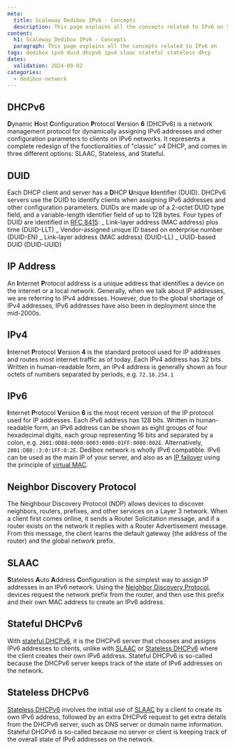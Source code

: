```yaml
---
meta:
  title: Scaleway Dedibox IPv6 - Concepts
  description: This page explains all the concepts related to IPv6 on Scaleway Dedibox
content:
  h1: Scaleway Dedibox IPv6 - Concepts
  paragraph: This page explains all the concepts related to IPv6 on
tags: dedibox ipv6 duid dhcpv6 ipv4 slaac stateful stateless dhcp
dates:
  validation: 2024-09-02
categories:
  - dedibox-network
---
```


## DHCPv6

**D**ynamic **H**ost **C**onfiguration **P**rotocol **V**ersion **6** (DHCPv6) is a network management protocol for dynamically assigning IPv6 addresses and other configuration parameters to clients on IPv6 networks. It represents a complete redesign of the functionalities of "classic" v4 DHCP, and comes in three different options: SLAAC, Stateless, and Stateful.

## DUID

Each DHCP client and server has a **D**HCP **U**nique **I**dentifier (DUID). DHCPv6 servers use the DUID to identify clients when assigning IPv6 addresses and other configuration parameters. DUIDs are made up of a 2-octet DUID type field, and a variable-length identifier field of up to 128 bytes. Four types of DUID are identified in [RFC 8415](https://tools.ietf.org/html/rfc8415):
_ Link-layer address (MAC address) plus time (DUID-LLT)
_ Vendor-assigned unique ID based on enterprise number (DUID-EN)
_ Link-layer address (MAC address) (DUID-LL)
_ UUID-based DUID (DUID-UUID)

## IP Address

An **I**nternet **P**rotocol address is a unique address that identifies a device on the internet or a local network. Generally, when we talk about IP addresses, we are referring to IPv4 addresses. However, due to the global shortage of IPv4 addresses, IPv6 addresses have also been in deployment since the mid-2000s.

## IPv4

**I**nternet **P**rotocol **V**ersion **4** is the standard protocol used for IP addresses and routes most internet traffic as of today. Each IPv4 address has 32 bits. Written in human-readable form, an IPv4 address is generally shown as four octets of numbers separated by periods, e.g. `72.16.254.1`

## IPv6

**I**nternet **P**rotocol **V**ersion **6** is the most recent version of the IP protocol used for IP addresses. Each IPv6 address has 128 bits. Written in human-readable form, an IPv6 address can be shown as eight groups of four hexadecimal digits, each group representing 16 bits and separated by a colon, e.g. `2001:0DB8:0000:0003:0000:01FF:0000:002E`. Alternatively, `2001:DB8::3:0:1FF:0:2E`. Dedibox network is wholly IPv6 compatible. IPv6 can be used as the main IP of your server, and also as an [IP failover](/dedibox-ip-failover/concepts/#failover-ips) using the principle of [virtual MAC](/dedibox-ip-failover/concepts/#virtual-mac-address).

## Neighbor Discovery Protocol

The Neighbour Discovery Protocol (NDP) allows devices to discover neighbors, routers, prefixes, and other services on a Layer 3 network. When a client first comes online, it sends a Router Solicitation message, and if a router exists on the network it replies with a Router Advertisement message. From this message, the client learns the default gateway (the address of the router) and the global network prefix.

## SLAAC

**S**tateless **A**uto **A**ddress **C**onfiguration is the simplest way to assign IP addresses in an IPv6 network. Using the [Neighbor Discovery Protocol](/dedibox-ipv6/concepts/#neighbor-discovery-protocol), devices request the network prefix from the router, and then use this prefix and their own MAC address to create an IPv6 address.

## Stateful DHCPv6

With [stateful DHCPv6](/dedibox-ipv6/concepts/#stateful-dhcpv6), it is the DHCPv6 server that chooses and assigns IPv6 addresses to clients, unlike with [SLAAC](/dedibox-ipv6/concepts/#slaac) or [Stateless DHCPv6](/dedibox-ipv6/concepts/#stateless-dhcpv6)  where the client creates their own IPv6 address. Stateful DHCPv6 is so-called because the DHCPv6 server keeps track of the state of IPv6 addresses on the network.

## Stateless DHCPv6

[Stateless DHCPv6](/dedibox-ipv6/concepts/#stateless-dhcpv6) involves the initial use of [SLAAC](/dedibox-ipv6/concepts/#slaac) by a client to create its own IPv6 address, followed by an extra DHCPv6 request to get extra details from the DHCPv6 server, such as DNS server or domain name information. Stateful DHCPv6 is so-called because no server or client is keeping track of the overall state of IPv6 addresses on the network.